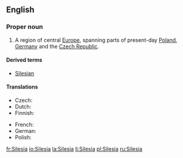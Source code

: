 ==English==

===Proper noun===
{{wikipedia}}
{{en-proper noun}}

# A region of central [[Europe]], spanning parts of present-day [[Poland]], [[Germany]] and the [[Czech Republic]].

====Derived terms====
*[[Silesian]]

====Translations====
{{trans-top|region}}
* Czech: {{t-|cs|Slezsko|n}}
* Dutch: {{t-|nl|Silezië}}
* Finnish: {{t-|fi|Sleesia}}
{{trans-mid}}
* French: {{t+|fr|Silésie|f}}
* German: {{t+|de|Schlesien}}
* Polish: {{t+|pl|Śląsk|m}}
{{trans-bottom}}

[[fr:Silesia]]
[[io:Silesia]]
[[la:Silesia]]
[[li:Silesia]]
[[pl:Silesia]]
[[ru:Silesia]]